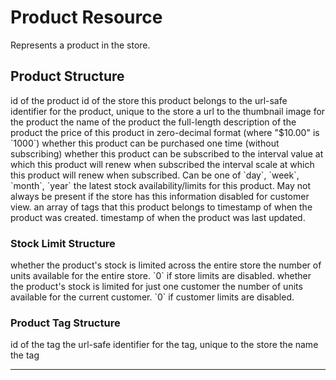 
# Product Resource

Represents a product in the store.

## Product Structure

<Properties>
  <Property name="id" type="flake">
    id of the product
  </Property>
  <Property name="store_id" type="flake">
    id of the store this product belongs to
  </Property>
  <Property name="slug" type="string">
    the url-safe identifier for the product, unique to the store
  </Property>
  <Property name="image_url" type="string">
    a url to the thumbnail image for the product
  </Property>
  <Property name="name" type="string">
    the name of the product
  </Property>
  <Property name="description" type="string">
    the full-length description of the product
  </Property>
  <Property name="price" type="integer">
    the price of this product in zero-decimal format (where "$10.00" is `1000`)
  </Property>
  <Property name="allow_one_time_purchase" type="boolean">
    whether this product can be purchased one time (without subscribing)
  </Property>
  <Property name="allow_subscription" type="boolean">
    whether this product can be subscribed to
  </Property>
  <Property name="subscription_interval_value" type="integer">
    the interval value at which this product will renew when subscribed
  </Property>
  <Property name="subscription_interval_scale" type="enum">
    the interval scale at which this product will renew when subscribed.
    Can be one of `day`, `week`, `month`, `year`
  </Property>
  <Property name="stock?" type="stock limit object">
    the latest stock availability/limits for this product.
    May not always be present if the store has this information disabled for customer view.
  </Property>
  <Property name="tags" type="product tag array">
    an array of tags that this product belongs to
  </Property>
  <Property name="created_at" type="timestamp">
    timestamp of when the product was created.
  </Property>
  <Property name="updated_at?" type="timestamp">
    timestamp of when the product was last updated.
  </Property>
</Properties>

### Stock Limit Structure

<Properties>
  <Property name="store_limited" type="boolean">
    whether the product's stock is limited across the entire store
  </Property>
  <Property name="store_available" type="integer">
    the number of units available for the entire store. `0` if store limits are disabled.
  </Property>
  <Property name="customer_limited" type="boolean">
    whether the product's stock is limited for just one customer
  </Property>
  <Property name="customer_available" type="integer">
    the number of units available for the current customer. `0` if customer limits are disabled.
  </Property>
</Properties>

### Product Tag Structure

<Properties>
  <Property name="id" type="flake">
    id of the tag
  </Property>
  <Property name="slug" type="string">
    the url-safe identifier for the tag, unique to the store
  </Property>
  <Property name="name" type="string">
    the name the tag
  </Property>
</Properties>

---

